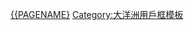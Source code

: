 {{Userbox
  |border-c = #000000
  |border-s = 1
  |id-c     = #FFFFFF
  |id-s     = 11
  |id-fc    = #777777
  |info-c   = #000000
  |info-s   = 8
  |info-fc  = #FFFFFF
  |id       = <center></center>
  |info     = 這個用戶來自'''[[諾魯]]'''。
}}
<includeonly>[[Category:諾魯维基人|{{PAGENAME}]]</includeonly>
[[Category:大洋洲用戶框模板]]